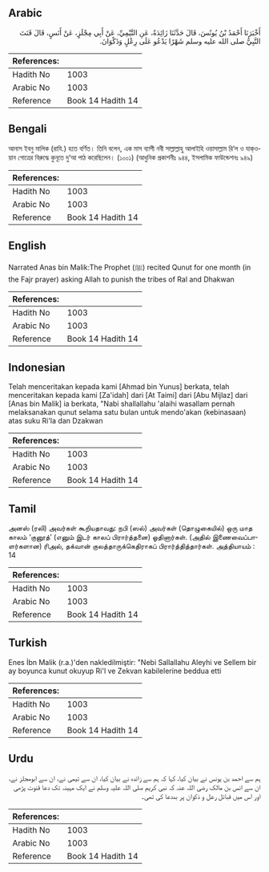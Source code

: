 ## Arabic


<div dir="rtl" lang="ar" style={{fontSize:'larger',backgroundColor:'#f8f9fa',padding:20}}>
أَخْبَرَنَا أَحْمَدُ بْنُ يُونُسَ، قَالَ حَدَّثَنَا زَائِدَةُ، عَنِ التَّيْمِيِّ، عَنْ أَبِي مِجْلَزٍ، عَنْ أَنَسٍ، قَالَ قَنَتَ النَّبِيُّ صلى الله عليه وسلم شَهْرًا يَدْعُو عَلَى رِعْلٍ وَذَكْوَانَ‏.‏
</div>
<div style={{backgroundColor:'#f8f9fa',padding:20, marginBottom: 10}}><table> <thead> <tr> <th>References:</th> <th></th> </tr> </thead> <tbody><tr><td>Hadith No</td><td>1003</td></tr><tr><td>Arabic No</td><td>1003</td></tr><tr><td>Reference</td><td>Book 14 Hadith 14</td></tr></tbody></table></div>

## Bengali


<div dir="ltr" lang="bn" style={{fontSize:'larger',backgroundColor:'#f8f9fa',padding:20}}>
আনাস ইবনু মালিক (রাযি.) হতে বর্ণিত। তিনি বলেন, এক মাস ব্যাপী নবী সাল্লাল্লাহু আলাইহি ওয়াসাল্লাম রি‘ল ও যাক্ওয়ান গোত্রের বিরুদ্ধে কুনূতে দু‘আ পাঠ করেছিলেন। (১০০১) (আধুনিক প্রকাশনীঃ ৯৪৪, ইসলামিক ফাউন্ডেশনঃ ৯৪৯)
</div>
<div style={{backgroundColor:'#f8f9fa',padding:20, marginBottom: 10}}><table> <thead> <tr> <th>References:</th> <th></th> </tr> </thead> <tbody><tr><td>Hadith No</td><td>1003</td></tr><tr><td>Arabic No</td><td>1003</td></tr><tr><td>Reference</td><td>Book 14 Hadith 14</td></tr></tbody></table></div>

## English


<div dir="ltr" lang="en" style={{fontSize:'larger',backgroundColor:'#f8f9fa',padding:20}}>
Narrated Anas bin Malik:The Prophet (ﷺ) recited Qunut for one month (in the Fajr prayer) asking Allah to punish the tribes of Ral and Dhakwan
</div>
<div style={{backgroundColor:'#f8f9fa',padding:20, marginBottom: 10}}><table> <thead> <tr> <th>References:</th> <th></th> </tr> </thead> <tbody><tr><td>Hadith No</td><td>1003</td></tr><tr><td>Arabic No</td><td>1003</td></tr><tr><td>Reference</td><td>Book 14 Hadith 14</td></tr></tbody></table></div>

## Indonesian


<div dir="ltr" lang="id" style={{fontSize:'larger',backgroundColor:'#f8f9fa',padding:20}}>
Telah menceritakan kepada kami [Ahmad bin Yunus] berkata, telah menceritakan kepada kami [Za'idah] dari [At Taimi] dari [Abu Mijlaz] dari [Anas bin Malik] ia berkata, "Nabi shallallahu 'alaihi wasallam pernah melaksanakan qunut selama satu bulan untuk mendo'akan (kebinasaan) atas suku Ri'la dan Dzakwan
</div>
<div style={{backgroundColor:'#f8f9fa',padding:20, marginBottom: 10}}><table> <thead> <tr> <th>References:</th> <th></th> </tr> </thead> <tbody><tr><td>Hadith No</td><td>1003</td></tr><tr><td>Arabic No</td><td>1003</td></tr><tr><td>Reference</td><td>Book 14 Hadith 14</td></tr></tbody></table></div>

## Tamil


<div dir="ltr" lang="ta" style={{fontSize:'larger',backgroundColor:'#f8f9fa',padding:20}}>
அனஸ் (ரலி) அவர்கள் கூறியதாவது: நபி (ஸல்) அவர்கள் (தொழுகையில்) ஒரு மாத காலம் ‘குனூத்’ (எனும் இடர் காலப் பிரார்த்தனை) ஓதினார்கள். (அதில் இணைவைப்பாளர்களான) ரிஅல், தக்வான் குலத்தாருக்கெதிராகப் பிரார்த்தித்தார்கள். அத்தியாயம் : 14
</div>
<div style={{backgroundColor:'#f8f9fa',padding:20, marginBottom: 10}}><table> <thead> <tr> <th>References:</th> <th></th> </tr> </thead> <tbody><tr><td>Hadith No</td><td>1003</td></tr><tr><td>Arabic No</td><td>1003</td></tr><tr><td>Reference</td><td>Book 14 Hadith 14</td></tr></tbody></table></div>

## Turkish


<div dir="ltr" lang="tr" style={{fontSize:'larger',backgroundColor:'#f8f9fa',padding:20}}>
Enes İbn Malik (r.a.)'den nakledilmiştir: "Nebi Sallallahu Aleyhi ve Sellem bir ay boyunca kunut okuyup Ri'l ve Zekvan kabilelerine beddua etti
</div>
<div style={{backgroundColor:'#f8f9fa',padding:20, marginBottom: 10}}><table> <thead> <tr> <th>References:</th> <th></th> </tr> </thead> <tbody><tr><td>Hadith No</td><td>1003</td></tr><tr><td>Arabic No</td><td>1003</td></tr><tr><td>Reference</td><td>Book 14 Hadith 14</td></tr></tbody></table></div>

## Urdu


<div dir="rtl" lang="ur" style={{fontSize:'larger',backgroundColor:'#f8f9fa',padding:20}}>
ہم سے احمد بن یونس نے بیان کیا، کہا کہ ہم سے زائدہ نے بیان کیا، ان سے تیمی نے، ان سے ابومجلز نے، ان سے انس بن مالک رضی اللہ عنہ کہ نبی کریم صلی اللہ علیہ وسلم نے ایک مہینہ تک دعا قنوت پڑھی اور اس میں قبائل رعل و ذکوان پر بددعا کی تھی۔
</div>
<div style={{backgroundColor:'#f8f9fa',padding:20, marginBottom: 10}}><table> <thead> <tr> <th>References:</th> <th></th> </tr> </thead> <tbody><tr><td>Hadith No</td><td>1003</td></tr><tr><td>Arabic No</td><td>1003</td></tr><tr><td>Reference</td><td>Book 14 Hadith 14</td></tr></tbody></table></div>